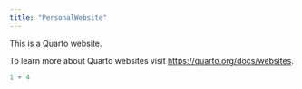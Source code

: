```yaml
---
title: "PersonalWebsite"
---
```


This is a Quarto website.

To learn more about Quarto websites visit <https://quarto.org/docs/websites>.

```r
1 + 4
```
